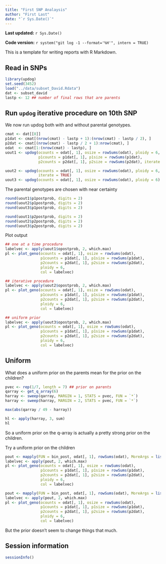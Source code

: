 ```yaml
---
title: "First SNP Analaysis"
author: "First Last"
date: "`r Sys.Date()`"
---
```


**Last updated:** `r Sys.Date()`

**Code version:** `r system("git log -1 --format='%H'", intern = TRUE)`


This is a template for writing reports with R Markdown.

## Read in SNPs

```r
library(updog)
set.seed(3452)
load("../data/subset_David.Rdata")
dat <- subset_david
lastp <- 12 ## number of final rows that are parents
```

## Run `updog` iterative procedure on 10th SNP

We now run updog both with and without parental genotypes.
```r
cmat <- dat[[8]]
p1dat <- cmat[(nrow(cmat) - lastp + 1):(nrow(cmat) - lastp / 2), ]
p2dat <- cmat[(nrow(cmat) - lastp / 2 + 1):nrow(cmat), ]
odat  <- cmat[1:(nrow(cmat) - lastp), ]
uout1 <- updog(ocounts = odat[, 1], osize = rowSums(odat), ploidy = 6,
               p1counts = p1dat[, 1], p1size = rowSums(p1dat),
               p2counts = p2dat[, 1], p2size = rowSums(p2dat), iterate = TRUE)

uout2 <- updog(ocounts = odat[, 1], osize = rowSums(odat), ploidy = 6,
               iterate = TRUE)
uout3 <- updog(ocounts = odat[, 1], osize = rowSums(odat), ploidy = 6)


```

The parental genotypes are chosen with near certainty
```r
round(uout1$p1postprob, digits = 2)
round(uout2$p1postprob, digits = 2)
round(uout3$p1postprob, digits = 2)

round(uout1$p2postprob, digits = 2)
round(uout2$p2postprob, digits = 2)
round(uout3$p2postprob, digits = 2)
```

Plot output
```r
## one at a time procedure
labelvec <- apply(uout1$opostprob, 2, which.max)
pl <- plot_geno(ocounts = odat[, 1], osize = rowSums(odat),
                p1counts = p1dat[, 1], p1size = rowSums(p1dat),
                p2counts = p2dat[, 1], p2size = rowSums(p2dat),
                ploidy = 6,
                col = labelvec)

## iterative procedure
labelvec <- apply(uout2$opostprob, 2, which.max)
pl <- plot_geno(ocounts = odat[, 1], osize = rowSums(odat),
                p1counts = p1dat[, 1], p1size = rowSums(p1dat),
                p2counts = p2dat[, 1], p2size = rowSums(p2dat),
                ploidy = 6,
                col = labelvec)

## uniform prior
labelvec <- apply(uout3$opostprob, 2, which.max)
pl <- plot_geno(ocounts = odat[, 1], osize = rowSums(odat),
                p1counts = p1dat[, 1], p1size = rowSums(p1dat),
                p2counts = p2dat[, 1], p2size = rowSums(p2dat),
                ploidy = 6,
                col = labelvec)
```

## Uniform
What does a uniform prior on the parents mean for the prior on the children?

``` r
pvec <- rep(1/7, length = 7) ## prior on parents
qarray <- get_q_array(6)
harray <- sweep(qarray, MARGIN = 1, STATS = pvec, FUN = `*`)
harray <- sweep(harray, MARGIN = 2, STATS = pvec, FUN = `*`)

max(abs(qarray / 49 - harray))

hl <- apply(harray, 3, sum)
hl
```

So a uniform prior on the q-array is actually a pretty strong prior on the children.

Try a uniform prior on the children
```r
pout <- mapply(FUN = bin_post, odat[, 1], rowSums(odat), MoreArgs = list(prior = pvec))
labelvec <- apply(pout, 2, which.max)
pl <- plot_geno(ocounts = odat[, 1], osize = rowSums(odat),
                p1counts = p1dat[, 1], p1size = rowSums(p1dat),
                p2counts = p2dat[, 1], p2size = rowSums(p2dat),
                ploidy = 6,
                col = labelvec)

pout <- mapply(FUN = bin_post, odat[, 1], rowSums(odat), MoreArgs = list(prior = hl))
labelvec <- apply(pout, 2, which.max)
pl <- plot_geno(ocounts = odat[, 1], osize = rowSums(odat),
                p1counts = p1dat[, 1], p1size = rowSums(p1dat),
                p2counts = p2dat[, 1], p2size = rowSums(p2dat),
                ploidy = 6,
                col = labelvec)
```

But the prior doesn't seem to change things that much.


## Session information

```r
sessionInfo()
```

